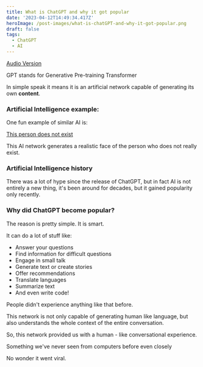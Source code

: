 ```yaml
---
title: What is ChatGPT and why it got popular
date: '2023-04-12T14:49:34.417Z'
heroImage: /post-images/what-is-chatGPT-and-why-it-got-popular.png
draft: false
tags:
  - ChatGPT
  - AI
---
```


[Audio Version](https://vocaroo.com/1axfMRhOlGr3)

GPT stands for Generative Pre-training Transformer

In simple speak it means it is an artificial network capable of generating its own **content**.

### Artificial Intelligence example:

One fun example of similar AI is:

[This person does not exist](https://this-person-does-not-exist.com/en)

This AI network generates a realistic face of the person who does not really exist.

### Artificial Intelligence history

There was a lot of hype since the release of ChatGPT, but in fact AI is not entirely a new thing, it's been around for decades, but it gained popularity only recently.

### Why did ChatGPT become popular?

The reason is pretty simple. It is smart.

It can do a lot of stuff like:

* Answer your questions
* Find information for difficult questions
* Engage in small talk
* Generate text or create stories
* Offer recommendations
* Translate languages
* Summarize text
* And even write code!

People didn't experience anything like that before.

This network is not only capable of generating human like language, but also understands the whole context of the entire conversation.

So, this network provided us with a human - like conversational experience.

Something we've never seen from computers before even closely

No wonder it went viral.
